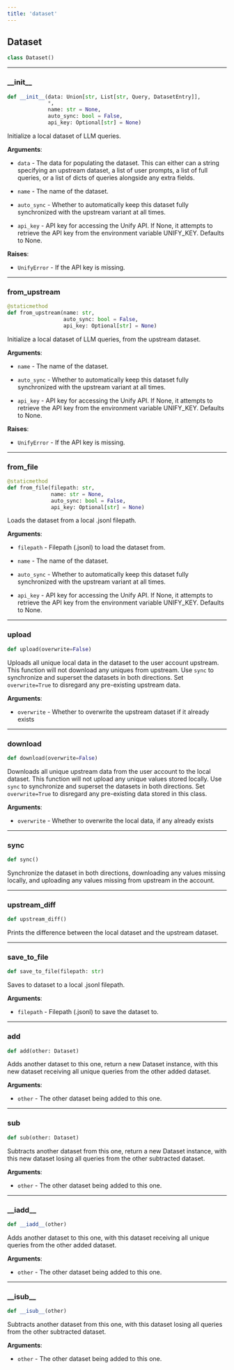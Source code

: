 ```yaml
---
title: 'dataset'
---
```


<a id="dataset.Dataset"></a>

## Dataset

```python
class Dataset()
```

<a id="dataset.Dataset.__init__"></a>

---

### \_\_init\_\_

```python
def __init__(data: Union[str, List[str, Query, DatasetEntry]],
             *,
             name: str = None,
             auto_sync: bool = False,
             api_key: Optional[str] = None)
```

Initialize a local dataset of LLM queries.

**Arguments**:

- `data` - The data for populating the dataset. This can either can a string
  specifying an upstream dataset, a list of user prompts, a list of full
  queries, or a list of dicts of queries alongside any extra fields.
  
- `name` - The name of the dataset.
  
- `auto_sync` - Whether to automatically keep this dataset fully synchronized
  with the upstream variant at all times.
  
- `api_key` - API key for accessing the Unify API. If None, it attempts to
  retrieve the API key from the environment variable UNIFY_KEY. Defaults to
  None.
  

**Raises**:

- `UnifyError` - If the API key is missing.

<a id="dataset.Dataset.from_upstream"></a>

---

### from\_upstream

```python
@staticmethod
def from_upstream(name: str,
                  auto_sync: bool = False,
                  api_key: Optional[str] = None)
```

Initialize a local dataset of LLM queries, from the upstream dataset.

**Arguments**:

- `name` - The name of the dataset.
  
- `auto_sync` - Whether to automatically keep this dataset fully synchronized
  with the upstream variant at all times.
  
- `api_key` - API key for accessing the Unify API. If None, it attempts to
  retrieve the API key from the environment variable UNIFY_KEY. Defaults to
  None.
  

**Raises**:

- `UnifyError` - If the API key is missing.

<a id="dataset.Dataset.from_file"></a>

---

### from\_file

```python
@staticmethod
def from_file(filepath: str,
              name: str = None,
              auto_sync: bool = False,
              api_key: Optional[str] = None)
```

Loads the dataset from a local .jsonl filepath.

**Arguments**:

- `filepath` - Filepath (.jsonl) to load the dataset from.
  
- `name` - The name of the dataset.
  
- `auto_sync` - Whether to automatically keep this dataset fully synchronized
  with the upstream variant at all times.
  
- `api_key` - API key for accessing the Unify API. If None, it attempts to
  retrieve the API key from the environment variable UNIFY_KEY. Defaults to
  None.

<a id="dataset.Dataset.upload"></a>

---

### upload

```python
def upload(overwrite=False)
```

Uploads all unique local data in the dataset to the user account upstream.
This function will not download any uniques from upstream.
Use `sync` to synchronize and superset the datasets in both directions.
Set `overwrite=True` to disregard any pre-existing upstream data.

**Arguments**:

- `overwrite` - Whether to overwrite the upstream dataset if it already exists

<a id="dataset.Dataset.download"></a>

---

### download

```python
def download(overwrite=False)
```

Downloads all unique upstream data from the user account to the local dataset.
This function will not upload any unique values stored locally.
Use `sync` to synchronize and superset the datasets in both directions.
Set `overwrite=True` to disregard any pre-existing data stored in this class.

**Arguments**:

- `overwrite` - Whether to overwrite the local data, if any already exists

<a id="dataset.Dataset.sync"></a>

---

### sync

```python
def sync()
```

Synchronize the dataset in both directions, downloading any values missing
locally, and uploading any values missing from upstream in the account.

<a id="dataset.Dataset.upstream_diff"></a>

---

### upstream\_diff

```python
def upstream_diff()
```

Prints the difference between the local dataset and the upstream dataset.

<a id="dataset.Dataset.save_to_file"></a>

---

### save\_to\_file

```python
def save_to_file(filepath: str)
```

Saves to dataset to a local .jsonl filepath.

**Arguments**:

- `filepath` - Filepath (.jsonl) to save the dataset to.

<a id="dataset.Dataset.add"></a>

---

### add

```python
def add(other: Dataset)
```

Adds another dataset to this one, return a new Dataset instance, with this
new dataset receiving all unique queries from the other added dataset.

**Arguments**:

- `other` - The other dataset being added to this one.

<a id="dataset.Dataset.sub"></a>

---

### sub

```python
def sub(other: Dataset)
```

Subtracts another dataset from this one, return a new Dataset instance, with
this new dataset losing all queries from the other subtracted dataset.

**Arguments**:

- `other` - The other dataset being added to this one.

<a id="dataset.Dataset.__iadd__"></a>

---

### \_\_iadd\_\_

```python
def __iadd__(other)
```

Adds another dataset to this one, with this dataset receiving all unique queries
from the other added dataset.

**Arguments**:

- `other` - The other dataset being added to this one.

<a id="dataset.Dataset.__isub__"></a>

---

### \_\_isub\_\_

```python
def __isub__(other)
```

Subtracts another dataset from this one, with this dataset losing all queries
from the other subtracted dataset.

**Arguments**:

- `other` - The other dataset being added to this one.

<a id="exceptions"></a>

